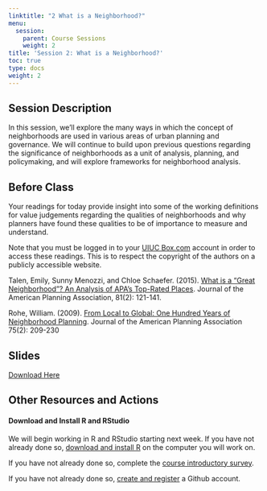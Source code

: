 ```yaml
---
linktitle: "2 What is a Neighborhood?"
menu:
  session:
    parent: Course Sessions
    weight: 2
title: 'Session 2: What is a Neighborhood?'
toc: true
type: docs
weight: 2
---
```


## Session Description

In this session, we'll explore the many ways in which the concept of neighborhoods are used in various areas of urban planning and governance. We will continue to build upon previous questions regarding the significance of neighborhoods as a unit of analysis, planning, and policymaking, and will explore frameworks for neighborhood analysis.

## Before Class

Your readings for today provide insight into some of the working definitions for value judgements regarding the qualities of neighborhoods and why planners have found these qualities to be of importance to measure and understand.

Note that you must be logged in to your [UIUC Box.com](https://uofi.app.box.com) account in order to access these readings. This is to respect the copyright of the authors on a publicly accessible website.

Talen, Emily, Sunny Menozzi, and Chloe Schaefer. (2015). [What is a “Great Neighborhood”? An Analysis of APA’s Top-Rated Places](https://uofi.box.com/s/15bfg47ny9um1rk7lwmmvwbyp2gxv25c). Journal of the American Planning Association, 81(2): 121-141.

Rohe, William. (2009). [From Local to Global: One Hundred Years of Neighborhood Planning](https://uofi.box.com/s/991598sw945amai7974n9r5157p7thf8). Journal of the American Planning Association 75(2): 209-230

## Slides

[Download Here](/schedule/session/02-What_is_a_Neighborhood_files/S2_What_is_a_neighborhood.pdf)

## Other Resources and Actions

#### Download and Install R and RStudio

We will begin working in R and RStudio starting next week. If you have not already done so, [download and install R](/howto/howto/01-Install-R.html) on the computer you will work on.

If you have not already done so, complete the [course introductory survey](https://forms.illinois.edu/sec/1008112120).

If you have not already done so, [create and register](/howto/howto/02-github/) a Github account.
